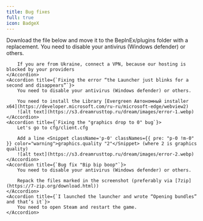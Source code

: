 ```yaml
---
title: Bug fixes
full: true
icon: BadgeX
---
```



<Accordions>
    <Accordion title={`How to update the client.`}>
        Download the file below and move it to the BepInEx/plugins folder with a replacement.
        <Files>
            <Link
                href="https://s3.dreamrusttop.ru/dream/file/DreamMod.dll"
                isExternal={true}
            >
                <File name="DreamMod.dll" />
            </Link>
        </Files>
    </Accordion>
    <Accordion title={`Fixing the error "No servers" and if you connect via IP, the message "Connection attempt failed" appears`}>
        You need to disable your antivirus (Windows defender) or others.
    
        If you are from Ukraine, connect a VPN, because our hosting is blocked by your providers
    </Accordion>
    <Accordion title={`Fixing the error “the Launcher just blinks for a second and disappears”`}>
        You need to disable your antivirus (Windows defender) or others.

        You need to install the Library [Evergreen Автономный installer x64](https://developer.microsoft.com/ru-ru/microsoft-edge/webview2)
        ![alt text](https://s3.dreamrusttop.ru/dream/images/error-1.webp)
    </Accordion>
    <Accordion title={`Fixing the "graphics drop to 0" bug`}>
        Let's go to cfg/client.cfg

        Add a line <Snippet className='p-0' classNames={{ pre: "p-0 !m-0" }} color="warning">graphics.quality "2"</Snippet> (where 2 is graphics quality)
        ![alt text](https://s3.dreamrusttop.ru/dream/images/error-2.webp)
    </Accordion>
    <Accordion title={`Bug fix "Bip bip boop"`}>
        You need to disable your antivirus (Windows defender) or others.

        Repack the files marked in the screenshot (preferably via [7zip](https://7-zip.org/download.html))
    </Accordion>
    <Accordion title={`I launched the launcher and wrote “Opening bundles” and that’s it`}>
        You need to open Steam and restart the game.
    </Accordion>
</Accordions>